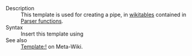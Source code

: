 ;Description
:This template is used for creating a pipe, in [[Help:Table|wikitables]] contained in [[Help:Parser functions|Parser functions]].
;Syntax
:Insert this template using <code>{{t|!}}</code>
;See also
:[[m:Template:!|Template:!]] on Meta-Wiki.

<includeonly>[[Category:General wiki templates|{{PAGENAME}}]]</includeonly><noinclude>[[Category:Template documentation|{{PAGENAME}}]]</noinclude>